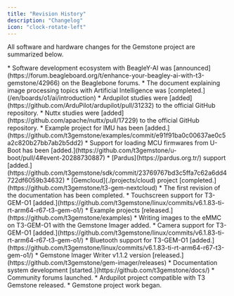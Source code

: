 ```yaml
---
title: "Revision History"
description: "Changelog"
icon: "clock-rotate-left"
---
```


All software and hardware changes for the Gemstone project are summarized below.

<Update label="November 2025">
  * Software development ecosystem with BeagleY-AI was [announced](https://forum.beagleboard.org/t/enhance-your-beagley-ai-with-t3-gemstone/42966) on the Beaglebone forums.
  * The document explaining image processing topics with Artificial Intelligence was [completed.](/en/boards/o1/ai/introduction)
  * Ardupilot studies were [added](https://github.com/ArduPilot/ardupilot/pull/31232) to the official GitHub repository.
  * Nuttx studies were [added](https://github.com/apache/nuttx/pull/17229) to the official GitHub repository.
</Update>

<Update label="October 2025">
  * Example project for IMU has been [added.](https://github.com/t3gemstone/examples/commit/e91f91ba0c00637ae0c5a2c820b27bb7ab2b5dd2)
  * Support for loading MCU firmwares from U-Boot has been [added.](https://github.com/t3gemstone/u-boot/pull/4#event-20288730887)
</Update>

<Update label="September 2025">
  * [Pardus](https://pardus.org.tr/) support [added.](https://github.com/t3gemstone/sdk/commit/23769767bd3c5ffa7c62a6dd4722df6059b34632)
</Update>

<Update label="August 2025">
  * [Gemcloud](./projects/cloud) project [completed.](https://github.com/t3gemstone/t3-gem-nextcloud)
</Update>

<Update label="July 2025">
  * The first revision of the documentation has been completed.
  * Touchscreen support for T3-GEM-O1 [added.](https://github.com/t3gemstone/linux/commits/v6.1.83-ti-rt-arm64-r67-t3-gem-o1/)
  * Example projects [released.](https://github.com/t3gemstone/examples)
  * Writing images to the eMMC on T3-GEM-O1 with the Gemstone Imager added.
</Update>

<Update label="June 2025">
  * Camera support for T3-GEM-O1 [added.](https://github.com/t3gemstone/linux/commits/v6.1.83-ti-rt-arm64-r67-t3-gem-o1/)
  * Bluetooth support for T3-GEM-O1 [added.](https://github.com/t3gemstone/linux/commits/v6.1.83-ti-rt-arm64-r67-t3-gem-o1/)
  * Gemstone Imager Writer v1.1.2 version [released.](https://github.com/t3gemstone/gem-imager/releases)
  * Documentation system development [started.](https://github.com/t3gemstone/docs/)
</Update>

<Update label="April 2025">
  * Community forums launched.
  * Ardupilot project compatible with T3 Gemstone released.
</Update>

<Update label="February 2025">
  * Gemstone project work began.
</Update>
